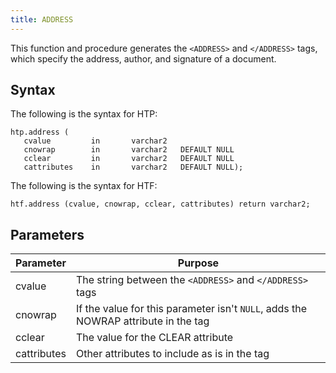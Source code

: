 ```yaml
---
title: ADDRESS
---
```


This function and procedure generates the `<ADDRESS>` and `</ADDRESS>` tags, which specify the address, author, and signature of a document.

## Syntax

The following is the syntax for HTP: 

```
htp.address (
   cvalue         in       varchar2
   cnowrap        in       varchar2   DEFAULT NULL
   cclear         in       varchar2   DEFAULT NULL
   cattributes    in       varchar2   DEFAULT NULL);
```

The following is the syntax for HTF:

```
htf.address (cvalue, cnowrap, cclear, cattributes) return varchar2;
```

## Parameters

| Parameter | Purpose  |
| --------- | -------- |
| cvalue | The string between the `<ADDRESS>` and `</ADDRESS>` tags |
| cnowrap | If the value for this parameter isn't `NULL`, adds the NOWRAP attribute in the tag |
| cclear | The value for the CLEAR attribute |
| cattributes | Other attributes to include as is in the tag |
